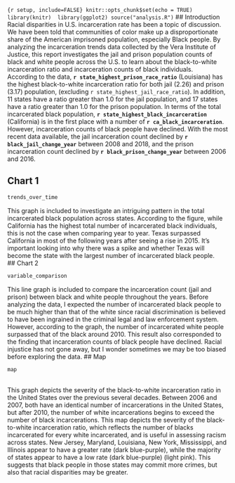 ```{r setup, include=FALSE} knitr::opts_chunk$set(echo = TRUE)
library(knitr) 
library(ggplot2)
source("analysis.R")
```
## Introduction
Racial disparities in U.S. incarceration rate has been a topic of discussion. We have been told that communities of color make up a disproportionate 
share of the American imprisoned population, especially Black people. By analyzing the incarceration trends data collected by the Vera Institute of Justice,
this report investigates the jail and prison population counts of black and white people across the U.S. to learn about the black-to-white incarceration ratio 
and incarceration counts of black individuals. <br>
According to the data, **`r state_highest_prison_race_ratio`** (Louisiana) has the highest black-to-white incarceration ratio for both jail (2.26) and prison 
(3.17) population, (excluding `r state_highest_jail_race_ratio`). In addition, 11 states have a ratio greater than 1.0 for the jail population, and 17 states have
a ratio greater than 1.0 for the prison population. In terms of the total incarcerated black population, **`r state_highest_black_incarceration`** (California) is in
the first place with a number of **`r ca_black_incarceration`**. However, incarceration counts of black people have declined. With the most recent data available,
the jail incarceration count declined by **`r black_jail_change_year`** between 2008 and 2018, and the prison incarceration count
declined by **`r black_prison_change_year`** between 2006 and 2016. <br>

## Chart 1
```r
trends_over_time
```

This graph is included to investigate an intriguing pattern in the total incarcerated black population across states. According to the figure, while California has the highest total number of incarcerated black individuals, this is not the case when comparing year to year. Texas surpassed California in most of the following years after seeing a rise in 2015. It's important looking into why there was a spike and whether Texas will become the state with the largest number of incarcerated black people. <br>
## Chart 2
```r
variable_comparison
```
This line graph is included to compare the incarceration count (jail and prison) between black and white people throughout the years. 
Before analyzing the data, I expected the number of incarcerated black people to be much higher than that of the white since racial discrimination is 
believed to have been ingrained in the criminal legal and law enforcement system. However, according to the graph, the number of incarcerated white people
surpassed that of the black around 2010. This result also corresponded to the finding that incarceration counts of black people have declined.
Racial injustice has not gone away, but I wonder sometimes we may be too biased before exploring the data.
## Map
```r
map
```
<br>
This graph depicts the severity of the black-to-white incarceration ratio in the United States over the previous several decades. Between 2006 and 2007, both have an identical number of incarcerations in the United States, but after 2010, the number of white incarcerations begins to exceed the number of black incarcerations.
This map depicts the severity of the black-to-white incarceration ratio, which reflects the number of blacks incarcerated for every white incarcerated, and is useful in assessing racism across states. New Jersey, Maryland, Louisiana, New York, Mississippi, and Illinois appear to have a greater rate (dark blue-purple), while the majority of states appear to have a low rate (dark blue-purple) (light pink). This suggests that black people in those states may commit more crimes, but also that racial disparities may be greater.
